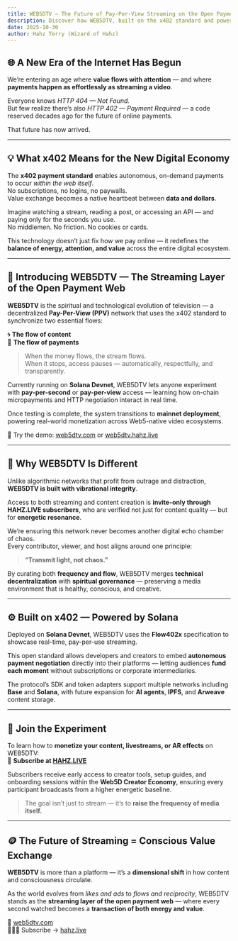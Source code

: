 ```yaml
---
title: WEB5DTV — The Future of Pay-Per-View Streaming on the Open Payment Web
description: Discover how WEB5DTV, built on the x402 standard and powered by Solana, is reshaping the future of streaming, payments, and conscious media.
date: 2025-10-30
author: Hahz Terry (Wizard of Hahz)
---
```


## 🌐 A New Era of the Internet Has Begun

We’re entering an age where **value flows with attention** — and where **payments happen as effortlessly as streaming a video**.

Everyone knows *HTTP 404 — Not Found.*  
But few realize there’s also *HTTP 402 — Payment Required* — a code reserved decades ago for the future of online payments.  

That future has now arrived.

---

## 💡 What x402 Means for the New Digital Economy

The **x402 payment standard** enables autonomous, on-demand payments to occur *within the web itself*.  
No subscriptions, no logins, no paywalls.  
Value exchange becomes a native heartbeat between **data and dollars**.

Imagine watching a stream, reading a post, or accessing an API — and paying only for the seconds you use.  
No middlemen. No friction. No cookies or cards.

This technology doesn’t just fix how we pay online — it redefines the **balance of energy, attention, and value** across the entire digital ecosystem.

---

## 🎥 Introducing WEB5DTV — The Streaming Layer of the Open Payment Web

**WEB5DTV** is the spiritual and technological evolution of television — a decentralized **Pay-Per-View (PPV)** network that uses the x402 standard to synchronize two essential flows:

🌀 **The flow of content**  
💸 **The flow of payments**

> When the money flows, the stream flows.  
> When it stops, access pauses — automatically, respectfully, and transparently.

Currently running on **Solana Devnet**, WEB5DTV lets anyone experiment with **pay-per-second** or **pay-per-view** access — learning how on-chain micropayments and HTTP negotiation interact in real time.

Once testing is complete, the system transitions to **mainnet deployment**, powering real-world monetization across Web5-native video ecosystems.

🔗 Try the demo: [web5dtv.com](https://web5dtv.com) or [web5dtv.hahz.live](https://web5dtv.hahz.live)

---

## 🧠 Why WEB5DTV Is Different

Unlike algorithmic networks that profit from outrage and distraction, **WEB5DTV is built with vibrational integrity**.

Access to both streaming and content creation is **invite-only through HAHZ.LIVE subscribers**, who are verified not just for content quality — but for **energetic resonance**.

We’re ensuring this network never becomes another digital echo chamber of chaos.  
Every contributor, viewer, and host aligns around one principle:

> **“Transmit light, not chaos.”**

By curating both **frequency and flow**, WEB5DTV merges **technical decentralization** with **spiritual governance** — preserving a media environment that is healthy, conscious, and creative.

---

## ⚙️ Built on x402 — Powered by Solana

Deployed on **Solana Devnet**, WEB5DTV uses the **Flow402x** specification to showcase real-time, pay-per-use streaming.

This open standard allows developers and creators to embed **autonomous payment negotiation** directly into their platforms — letting audiences **fund each moment** without subscriptions or corporate intermediaries.

The protocol’s SDK and token adapters support multiple networks including **Base** and **Solana**, with future expansion for **AI agents**, **IPFS**, and **Arweave** content storage.

---

## 🔔 Join the Experiment

To learn how to **monetize your content, livestreams, or AR effects** on WEB5DTV:  
📡 **Subscribe at [HAHZ.LIVE](https://hahz.live)**

Subscribers receive early access to creator tools, setup guides, and onboarding sessions within the **Web5D Creator Economy**, ensuring every participant broadcasts from a higher energetic baseline.

> The goal isn’t just to stream — it’s to **raise the frequency of media itself.**

---

## 🪙 The Future of Streaming = Conscious Value Exchange

**WEB5DTV** is more than a platform — it’s a **dimensional shift** in how content and consciousness circulate.  

As the world evolves from *likes and ads* to *flows and reciprocity*, WEB5DTV stands as the **streaming layer of the open payment web** — where every second watched becomes a **transaction of both energy and value**.

💫 [web5dtv.com](https://web5dtv.com)  
🧙🏽‍♂️ Subscribe → [hahz.live](https://hahz.live)
